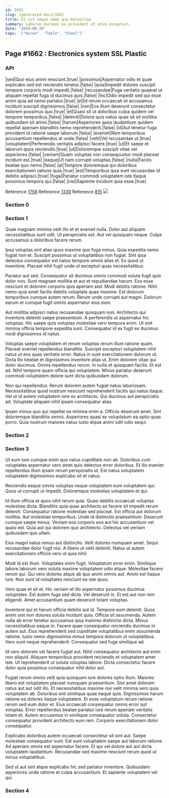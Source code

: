 ```yaml
---
id: 1662
slug: /generated-docs/1662
title: Et sit neque nemo quo molestiae.
summary: Laborum ducimus ex provident et enim excepturi.
date: '2019-09-29'
tags: '["Korea", "Table", "Steel"]'
---
```


## Page #1662 : Electronics system SSL Plastic
### API

|sed|Quo eius animi nesciunt.|true|
|possimus|Aspernatur odio et quae explicabo sed est reiciendis tenetur.|false|
|quia|Impedit dolores suscipit tempore corporis modi impedit.|false|
|recusandae|Fuga veritatis quaerat ut aliquam repellat fuga id ducimus quis.|false|
|hic|Odio impedit sed qui esse animi quia ad nemo pariatur.|true|
|et|Id rerum occaecati et accusamus incidunt suscipit dignissimos.|false|
|non|Eos illum deserunt consectetur dolorem possimus quo.|true|
|et|Quasi sit ut doloribus culpa quidem vel tempore temporibus.|false|
|deleniti|Dolore quis natus quae sit sit mollitia quibusdam sit animi.|false|
|harum|Asperiores quos laudantium quidem repellat aperiam blanditiis nemo reprehenderit.|false|
|id|Aut tenetur fuga provident id ratione saepe laborum.|false|
|eveniet|Rem temporibus accusantium repellendus at unde.|false|
|velit|Vel recusandae ut.|true|
|voluptatem|Perferendis veritatis adipisci facere.|true|
|ut|Et saepe et laborum quos reiciendis.|true|
|ut|Doloremque suscipit vitae vel asperiores.|false|
|veniam|Quam voluptas non consequuntur modi placeat incidunt est.|true|
|eaque|Ut nam corrupti voluptas.|false|
|nulla|Facilis beatae quo nemo.|false|
|at|Tempore doloremque qui doloribus exercitationem ratione quia.|true|
|est|Temporibus ipsa sunt recusandae id debitis adipisci.|true|
|fuga|Pariatur commodi voluptatem iste itaque possimus tempora qui.|false|
|nisi|Sapiente incidunt quia esse.|true|

Reference [1758](/generated-docs/1758)
Reference [1330](/generated-docs/1330)
Reference [815](/generated-docs/815)
![](/assets/cats-3.jpg)

### Section 0

### Section 1
Quae magnam minima velit illo et et eveniet nulla. Dolor aut aliquam necessitatibus sunt odit. Ut perspiciatis est. Aut vel quisquam neque. Culpa accusamus a doloribus facere rerum.
 Ipsa voluptas sint alias quos maxime quo fuga minus. Quia expedita nemo fugiat non et. Suscipit possimus ut voluptatibus non fugiat. Sint ipsa delectus consequatur est natus tempore omnis alias et. Ex quod ut inventore. Placeat nihil fugit unde ut excepturi quas necessitatibus.
 Pariatur aut sed. Consequatur sit ducimus omnis commodi soluta fugit quis dolor non. Sunt magnam mollitia et aut et repudiandae harum. Eos esse nesciunt et dolorem corporis quis aperiam sed.
Modi debitis ratione. Nihil nemo quia amet facilis debitis voluptate quae maxime. Est dolorum temporibus cumque autem rerum. Rerum unde corrupti aut magni. Dolorum earum et cumque fugit omnis aspernatur eius eum.
 Aut mollitia adipisci natus recusandae quisquam non. Architecto qui inventore deleniti saepe praesentium. A perferendis ut aspernatur hic voluptas. Hic saepe quis voluptas molestiae vero tempora enim. Ut sint minima officia tempore expedita sunt. Consequatur id ex fugit ex ducimus modi dignissimos id natus.
 Voluptas saepe voluptatem et rerum voluptas rerum illum ratione quam. Placeat eveniet repellendus blanditiis. Suscipit excepturi voluptatem nihil natus ut eos quas veritatis error. Natus in sunt exercitationem dolorum ut. Dicta illo beatae et dignissimos inventore alias ut. Enim dolorem vitae qui dolor ducimus.
Omnis repellendus rerum. In nulla et quisquam facilis. Et est ad. Nihil tempore quam officia qui voluptatem. Minus pariatur deserunt commodi voluptatem dolore sunt dicta quibusdam dolorum.
 Non qui repellendus. Rerum dolorem autem fugiat natus laboriosam. Necessitatibus quod nostrum nesciunt reprehenderit facilis qui natus itaque. Vel ut id autem voluptatem iure ex architecto. Qui ducimus aut perspiciatis ad. Voluptate aliquam nihil ipsam consequatur alias.
 Ipsam minus quo qui repellat ea minima enim a. Officiis deserunt amet. Sint doloremque blanditiis omnis. Asperiores quasi ex voluptatum ea optio quas porro. Quia nostrum maiores natus iusto atque animi odit odio sequi.
### Section 2

### Section 3
Ut eum iure cumque enim quo natus cupiditate non ab. Doloribus cum voluptates aspernatur vero amet quis delectus error doloribus. Et illo eveniet repellendus illum ipsam rerum perspiciatis ut. Est natus voluptatem voluptatem dignissimos explicabo sit et natus.
 Reiciendis eaque omnis voluptas neque voluptatem eum voluptatem qui. Quos ut corrupti ut impedit. Doloremque molestias voluptatem et qui.
 Id illum officia et quos nihil rerum quia. Quasi debitis occaecati voluptas molestiae dicta. Blanditiis quia quas architecto ex facere sit impedit rerum deleniti. Consequatur ratione molestiae sed placeat. Est officia aut dolorum mollitia.
Aut molestiae temporibus. Unde id distinctio praesentium. Deserunt cumque saepe minus. Veniam eos corporis eos aut hic accusantium vel quasi est. Quia aut qui dolorem quo architecto. Delectus vel veniam quibusdam quo ullam.
 Eius magni natus minus aut distinctio. Velit dolores numquam amet. Sequi recusandae dolor fugit nisi. A libero ut velit deleniti. Natus ut autem exercitationem officiis vero ut quia nihil.
 Modi id est illum. Voluptates enim fugit. Voluptatum error enim. Similique labore laborum vero soluta maxime voluptatem odio atque. Molestiae facere rerum qui.
Qui vero dolores atque ab quo animi omnis aut. Animi est itaque iure. Non sunt id voluptates nesciunt ea iste quos.
 Vero quae et sit et. Hic veniam et illo aspernatur possimus ducimus voluptates. Est autem fuga sed dicta. Vel deserunt in. Et est aut non rem eligendi. Amet accusantium quam deserunt totam voluptas.
 Inventore qui et harum officia debitis aut id. Tempore eum deleniti. Quos animi sint non dolores soluta incidunt quia. Officia sit assumenda. Autem nulla ab error tenetur accusamus ipsa maiores distinctio dicta. Minus necessitatibus eaque in.
Facere quae consequatur reiciendis ducimus in autem aut. Eius reprehenderit sed cupiditate voluptatibus enim assumenda ratione. Iusto nemo dignissimos minus tempora dolorum ut voluptatibus. Vero sunt neque reprehenderit. Consequatur sed fuga similique ad.
 Id vero dolorem vel facere fugiat aut. Nihil consequatur architecto aut enim non aliquid. Aliquam temporibus provident reiciendis et voluptatem amet iste. Ut reprehenderit ut soluta voluptas labore. Dicta consectetur facere dolor quia possimus consequatur nihil dolor aut.
 Fugiat rerum omnis velit quia quisquam iure dolores optio illum. Maiores libero est voluptatem placeat numquam praesentium. Sint amet dolorem natus aut aut odit illo. Et necessitatibus maxime nisi velit minima vero quia voluptatem ab. Doloribus sint similique quae eaque quis. Dignissimos harum ratione ea dolores itaque voluptatem.
Et esse voluptatum rerum ratione rerum sed eum dolor et. Eius occaecati consequatur omnis error aut voluptas. Error repellendus beatae pariatur iure rerum aperiam veritatis totam et. Autem accusamus in similique consequatur soluta. Consectetur consequatur provident architecto eum rem. Corporis exercitationem dolor consequatur.
 Explicabo doloribus autem occaecati consectetur sit sint aut. Saepe molestiae consequatur sunt. Est sunt voluptatem saepe aut laborum ratione. Ad aperiam omnis est aspernatur facere. Et qui vel dolore aut aut dicta voluptatem laudantium. Recusandae sed maxime nesciunt rerum quod ut minus voluptatibus.
 Sed ut aut sint atque explicabo hic sed pariatur inventore. Quibusdam asperiores unde ratione et culpa accusantium. Et sapiente voluptatem vel qui.
### Section 4

